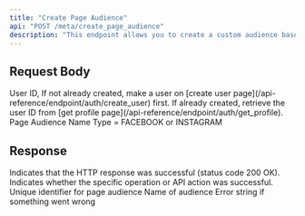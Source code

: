 ```yaml
---
title: "Create Page Audience"
api: "POST /meta/create_page_audience"
description: "This endpoint allows you to create a custom audience based on user interactions with a specific Facebook Page. It enables advertisers to target people who have engaged with the page through actions such as likes, comments, shares, or visits."
---
```


## Request Body

<ParamField body="userId" type="string" required>
	User ID, If not already created, make a user on [create user
	page](/api-reference/endpoint/auth/create_user) first. If already created,
	retrieve the user ID from [get profile
	page](/api-reference/endpoint/auth/get_profile).
</ParamField>
<ParamField body="name" type="string" required>
	Page Audience Name
</ParamField>
<ParamField body="type" type="string">
	Type = FACEBOOK or INSTAGRAM
</ParamField>

## Response

<ResponseField name="success" type="boolean">
	Indicates that the HTTP response was successful (status code 200 OK).
</ResponseField>

<ResponseField name="results" type="object" >
    <Expandable title="Results Object">
        <ResponseField name="success" type="boolean" >
			Indicates whether the specific operation or API action was successful.
        </ResponseField>
        <ResponseField name="audience" type="object" >
            <Expandable title="Audience Object">
                <ResponseField name="id" type="string" >
                    Unique identifier for page audience
                </ResponseField>
                <ResponseField name="name" type="string" >
                    Name of audience
                </ResponseField>
            </Expandable>
        </ResponseField>
        <ResponseField name="error" type="string">
            Error string if something went wrong
        </ResponseField>
    </Expandable>

</ResponseField>
